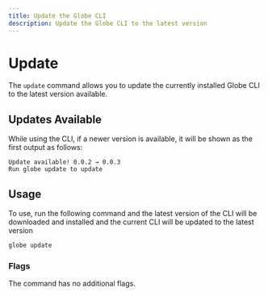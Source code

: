 ```yaml
---
title: Update the Globe CLI
description: Update the Globe CLI to the latest version
---
```


# Update

The `update` command allows you to update the currently installed Globe CLI to the latest version available.

## Updates Available

While using the CLI, if a newer version is available, it will be shown as the first output as follows:
```
Update available! 0.0.2 → 0.0.3
Run globe update to update
```

## Usage

To use, run the following command and the latest version of the CLI will be downloaded and installed and the current CLI will be updated to the latest version

```bash
globe update
```

### Flags

The command has no additional flags.
